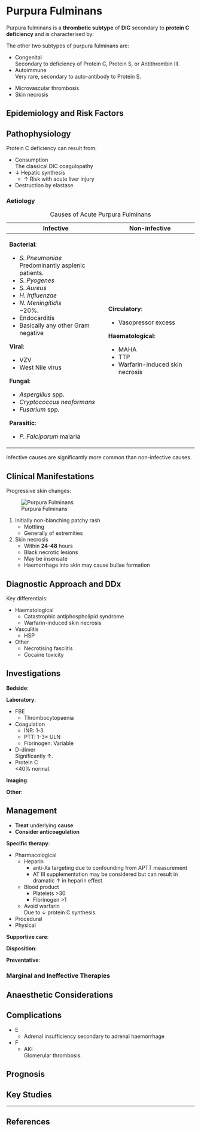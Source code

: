 # Purpura Fulminans {#sec-pf}

Purpura fulminans is a **thrombotic subtype** of **DIC** secondary to **protein C deficiency** and is characterised by:

:::column-margin
The other two subtypes of purpura fulminans are:

* Congenital\
Secondary to deficiency of Protein C, Protein S, or Antithrombin III.
* Autoimmune\
Very rare, secondary to auto-antibody to Protein S.
:::

* Microvascular thrombosis
* Skin necrosis


## Epidemiology and Risk Factors

## Pathophysiology

Protein C deficiency can result from:

* Consumption\
The classical DIC coagulopathy
* ↓ Hepatic synthesis
	* ↑ Risk with acute liver injury
* Destruction by elastase


### Aetiology

: Causes of Acute Purpura Fulminans

+-------------------------------------+----------------------------------+
| Infective                           | Non-infective                    |
+=====================================+==================================+
| **Bacterial**:                      | **Circulatory**:                 |
|                                     |                                  |
| * *S. Pneumoniae*\                  | * Vasopressor excess             |
| Predominantly asplenic patients.    |                                  |
| * *S. Pyogenes*                     |                                  |
| * *S. Aureus*                       | **Haematological**:              |
| * *H. Influenzae*                   |                                  |
| * *N. Meningitidis*\                | * MAHA                           |
| ~20%.                               | * TTP                            |
| * Endocarditis                      | * Warfarin-induced skin necrosis |
| * Basically any other Gram negative |                                  |
|                                     |                                  |
|                                     |                                  |
| **Viral**:                          |                                  |
|                                     |                                  |
| * VZV                               |                                  |
| * West Nile virus                   |                                  |
|                                     |                                  |
|                                     |                                  |
| **Fungal**:                         |                                  |
|                                     |                                  |
| * *Aspergillus* spp.                |                                  |
| * *Cryptococcus neoformans*         |                                  |
| * *Fusarium* spp.                   |                                  |
|                                     |                                  |
|                                     |                                  |
| **Parasitic**:                      |                                  |
|                                     |                                  |
| * *P. Falciparum* malaria           |                                  |
+-------------------------------------+----------------------------------+


:::column-margin
Infective causes are significantly more common than non-infective causes.
:::


## Clinical Manifestations

Progressive skin changes:

:::column-margin
![Purpura Fulminans](/resources/purpura_fulminans.jpg)
:::

1. Initially non-blanching patchy rash
	* Mottling
	* Generally of extremities
2. Skin necrosis
	* Within **24-48** hours
	* Black necrotic lesions
	* May be insensate
	* Haemorrhage into skin may cause bullae formation

## Diagnostic Approach and DDx

Key differentials:

* Haematological
	* Catastrophic antiphospholipid syndrome
	* Warfarin-induced skin necrosis
* Vasculitis
	* HSP
* Other
	* Necrotising fasciitis
	* Cocaine toxicity


## Investigations

**Bedside**:

**Laboratory**:

* FBE
	* Thrombocytopaenia
* Coagulation
	* INR: 1-3
	* PTT: 1-3× ULN
	* Fibrinogen: Variable
* D-dimer\
Significantly ↑.
* Protein C\
\<40% normal.

**Imaging**:

**Other**:

## Management

:::priority
* **Treat** underlying **cause**
* **Consider anticoagulation**
:::


**Specific therapy**:

* Pharmacological
	* Heparin
		* anti-Xa targeting due to confounding from APTT measurement
		* AT III supplementation may be considered but can result in dramatic ↑ in heparin effect
	* Blood product
		* Platelets >30
		* Fibrinogen >1
	* Avoid warfarin\
	Due to ↓ protein C synthesis.
* Procedural
* Physical

**Supportive care**:

**Disposition**:

**Preventative**:


### Marginal and Ineffective Therapies

## Anaesthetic Considerations

## Complications

* E
	* Adrenal insufficiency secondary to adrenal haemorrhage
* F
	* AKI\
	Glomerular thrombosis.

## Prognosis

## Key Studies


---

## References
